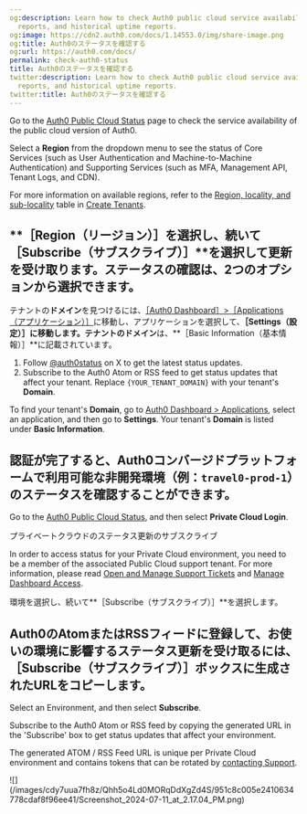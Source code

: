 ```yaml
---
og:description: Learn how to check Auth0 public cloud service availability, incident
  reports, and historical uptime reports.
og:image: https://cdn2.auth0.com/docs/1.14553.0/img/share-image.png
og:title: Auth0のステータスを確認する
og:url: https://auth0.com/docs/
permalink: check-auth0-status
title: Auth0のステータスを確認する
twitter:description: Learn how to check Auth0 public cloud service availability, incident
  reports, and historical uptime reports.
twitter:title: Auth0のステータスを確認する
---
```


Go to the [Auth0 Public Cloud Status](https://status.auth0.com) page to check the service availability of the public cloud version of Auth0.

Select a **Region** from the dropdown menu to see the status of Core Services (such as User Authentication and Machine-to-Machine Authentication) and Supporting Services (such as <Tooltip tip="Multi-factor authentication (MFA): User authentication process that uses a factor in addition to username and password such as a code via SMS." cta="View Glossary" href="/docs/glossary?term=MFA">MFA</Tooltip>, <Tooltip tip="Management API: A product to allow customers to perform administrative tasks." cta="View Glossary" href="/docs/glossary?term=Management+API">Management API</Tooltip>, Tenant Logs, and CDN).

For more information on available regions, refer to the [Region, locality, and sub-locality](/docs/get-started/auth0-overview/create-tenants#region-locality-and-sub-locality) table in [Create Tenants](/docs/get-started/auth0-overview/create-tenants).

## **［Region（リージョン）］**を選択し、続いて**［Subscribe（サブスクライブ）］**を選択して更新を受け取ります。ステータスの確認は、2つのオプションから選択できます。

テナントの**ドメイン**を見つけるには、[［Auth0 Dashboard］>［Applications（アプリケーション）］]()に移動し、アプリケーションを選択して、**［Settings（設定）］**に移動します。テナントの**ドメイン**は、**［Basic Information（基本情報）］**に記載されています。

1. Follow [@auth0status](https://twitter.com/auth0status) on X to get the latest status updates.
2. Subscribe to the Auth0 Atom or RSS feed to get status updates that affect your tenant. Replace `{YOUR_TENANT_DOMAIN}` with your tenant's **Domain**.

To find your tenant's **Domain**, go to [Auth0 Dashboard > Applications](https://manage.auth0.com/dashboard/#/applications), select an application, and then go to **Settings**. Your tenant's **Domain** is listed under **Basic Information**.

## 認証が完了すると、Auth0コンバージドプラットフォームで利用可能な非開発環境（例：`travel0-prod-1`）のステータスを確認することができます。

Go to the [Auth0 Public Cloud Status](https://status.auth0.com), and then select **Private Cloud Login**.

プライベートクラウドのステータス更新のサブスクライブ

<Callout icon="file-lines" color="#0EA5E9" iconType="regular">

In order to access status for your Private Cloud environment, you need to be a member of the associated Public Cloud support tenant. For more information, please read [Open and Manage Support Tickets](/docs/troubleshoot/customer-support/open-and-manage-support-tickets) and [Manage Dashboard Access](/docs/get-started/manage-dashboard-access).

</Callout>

環境を選択し、続いて**［Subscribe（サブスクライブ）］**を選択します。

## Auth0のAtomまたはRSSフィードに登録して、お使いの環境に影響するステータス更新を受け取るには、［Subscribe（サブスクライブ）］ボックスに生成されたURLをコピーします。

Select an Environment, and then select **Subscribe**.

Subscribe to the Auth0 Atom or RSS feed by copying the generated URL in the 'Subscribe' box to get status updates that affect your environment.

<Callout icon="file-lines" color="#0EA5E9" iconType="regular">

The generated ATOM / RSS Feed URL is unique per Private Cloud environment and contains tokens that can be rotated by [contacting Support](https://support.auth0.com/).

</Callout>

<Frame>![](/images/cdy7uua7fh8z/Qhh5o4Ld0MORqDdXgZd4S/951c8c005e2410634778cdaf8f96ee41/Screenshot_2024-07-11_at_2.17.04_PM.png)</Frame>